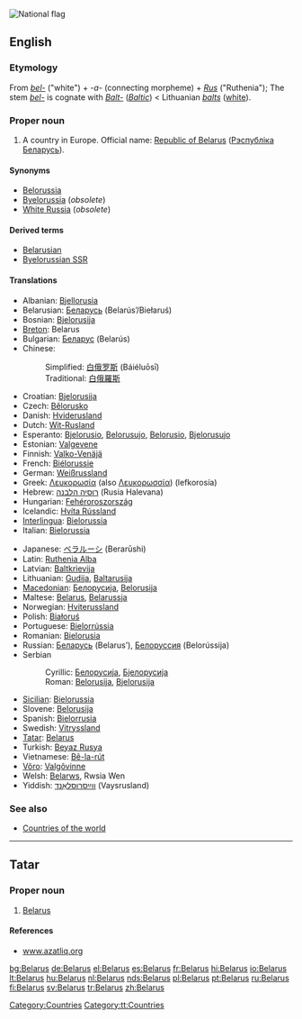 [[Image:Flag of Belarus.svg|thumb|National flag]]
{{see|Bélarus}}
==English==
{{wikipedia}}

===Etymology===
From {{Sla.}} ''[[bel-]]'' ("white") + ''-a-'' (connecting morpheme) + ''[[Rus]]'' ("Ruthenia"); The stem ''[[bel-]]'' is cognate with ''[[Balt-]]'' (''[[Baltic]]'') < Lithuanian ''[[balts]]'' ([[white]]).

===Proper noun===
{{en-proper noun}}

# A country in Europe. Official name: [[Republic of Belarus]] ([[Рэспублiка Беларусь]]).

====Synonyms====
* [[Belorussia]]
* [[Byelorussia]] (''obsolete'')
* [[White Russia]] (''obsolete'')

====Derived terms====
* [[Belarusian]]
* [[Byelorussian SSR]]

====Translations====
{{trans-top|country}}
* Albanian: [[Bjellorusia]] {{f}}
* Belarusian: [[Беларусь]] (Belarús’/Biełaruś) {{f}}
* Bosnian: [[Bjelorusija]] {{f}}
* [[Breton]]: Belarus
* Bulgarian: [[Беларус]] (Belarús)
* Chinese:
*: Simplified: [[白俄罗斯]] (Báiéluōsī)
*: Traditional: [[白俄羅斯]]
* Croatian: [[Bjelorusija]]
* Czech: [[Bělorusko]] {{n}}
* Danish: [[Hviderusland]]
* Dutch: [[Wit-Rusland]]
* Esperanto: [[Bjelorusio]], [[Belorusujo]], [[Belorusio]], [[Bjelorusujo]]
* Estonian: [[Valgevene]]
* Finnish: [[Valko-Venäjä]]
* French: [[Biélorussie]] {{f}}
* German: [[Weißrussland]] {{n}}
* Greek: [[Λευκορωσία]] (also [[Λευκορωσσία]]) (lefkorosía) {{f}}
* Hebrew: [[רוסיה הלבנה]] (Rusia Halevana) {{f}}
* Hungarian: [[Fehéroroszország]]
* Icelandic: [[Hvíta Rússland]]
* [[Interlingua]]: [[Bielorussia]]
* Italian: [[Bielorussia]] {{f}}
{{trans-mid}}
* Japanese: [[ベラルーシ]] (Berarūshi)
* Latin: [[Ruthenia Alba]] {{f}}
* Latvian: [[Baltkrievija]] {{f}}
* Lithuanian: [[Gudija]], [[Baltarusija]]
* [[Macedonian]]: [[Белорусија]], [[Belorusija]]
* Maltese: [[#Maltese|Belarus]], [[Belarussja]]
* Norwegian: [[Hviterussland]]
* Polish: [[Białoruś]]
* Portuguese: [[Bielorrússia]] {{f}}
* Romanian: [[Bielorusia]]
* Russian: [[Беларусь]] (Belarus’), [[Белоруссия]] (Belorússija) {{f}}
* Serbian
*: Cyrillic: [[Белорусија]], [[Бјелорусија]] {{f}}
*: Roman: [[Belorusija]], [[Bjelorusija]] {{f}}
* [[Sicilian]]: [[Bielorussia]] {{f}}
* Slovene: [[Belorusija]] {{f}}
* Spanish: [[Bielorrusia]] {{f}}
* Swedish: [[Vitryssland]]
* [[Tatar]]: [[Belarus#Tatar|Belarus]]
* Turkish: [[Beyaz Rusya]]
* Vietnamese: [[Bê-la-rút]]
* [[Võro]]: [[Valgõvinne]]
* Welsh: [[Belarws]], Rwsia Wen
* Yiddish: [[ווײַסרוסלאַנד]] (Vaysrusland) {{n}}
{{trans-bottom}}

===See also===
* [[Countries of the world]]

[[Category:Countries]]

----

==Tatar==

===Proper noun===
{{infl|tt|proper noun}}

# [[Belarus#english|Belarus]]

====References====
* [http://www.azatliq.org/analysis/analysis/tb/2003/01/DDA0CF86-7A2F-4437-9318-7D9222190578.asp www.azatliq.org]

[[Category:tt:Countries]]

[[bg:Belarus]]
[[de:Belarus]]
[[el:Belarus]]
[[es:Belarus]]
[[fr:Belarus]]
[[hi:Belarus]]
[[io:Belarus]]
[[lt:Belarus]]
[[hu:Belarus]]
[[nl:Belarus]]
[[nds:Belarus]]
[[pl:Belarus]]
[[pt:Belarus]]
[[ru:Belarus]]
[[fi:Belarus]]
[[sv:Belarus]]
[[tr:Belarus]]
[[zh:Belarus]]